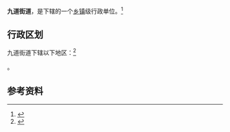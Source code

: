 {{中国乡级行政区|21/06/02/004/000}}

'''九道街道'''，是{{PRC admin/fullname|21/06/02/004/000|3}}下辖的一个[[乡镇|乡镇]]级行政单位。<ref>{{PRC admin/ref sgc|{{PRC admin/parent|21/06/02/004/000}}}}</ref>

== 行政区划 ==

九道街道下辖以下地区：<ref>{{PRC admin/ref sgc|21/06/02/004/000}}</ref>

{{PRC admin/children|21/06/02/004/000}}。

== 参考资料 ==

{{reflist}}

{{行政区划小作品}}
{{PRC admin/navcat|21/06/02/004/000}}